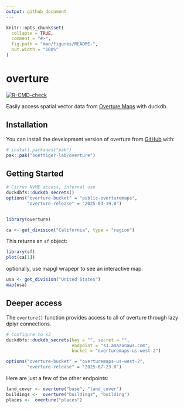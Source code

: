 ```yaml
---
output: github_document
---
```


<!-- README.md is generated from README.Rmd. Please edit that file -->

```r
knitr::opts_chunk$set(
  collapse = TRUE,
  comment = "#>",
  fig.path = "man/figures/README-",
  out.width = "100%"
)
```

# overture

  <!-- badges: start -->
  [![R-CMD-check](https://github.com/boettiger-lab/overture/actions/workflows/R-CMD-check.yaml/badge.svg)](https://github.com/boettiger-lab/overture/actions/workflows/R-CMD-check.yaml)
  <!-- badges: end -->

Easily access spatial vector data from [Overture Maps](https://overturemaps.org/) with duckdb.

## Installation

You can install the development version of overture from [GitHub](https://github.com/) with:

``` r
# install.packages("pak")
pak::pak("boettiger-lab/overture")
```

## Getting Started

```r
# Cirrus NVME access, internal use
duckdbfs::duckdb_secrets()
options("overture-bucket" = "public-overturemaps",
        "overture-release" = "2025-03-19.0")



```

```r
library(overture)
```

```r
ca <- get_division("California", type = "region")
```

This returns an `sf` object:

```r
library(sf)
plot(ca[1])
```

optionally, use mapgl wrapepr to see an interactive map:

```r
usa <- get_division("United States")
map(usa)
```


## Deeper access

The `overture()` function provides access to all of overture through lazy dplyr connections.

```r
# Configure to s3
duckdbfs::duckdb_secrets(key = "", secret = "",
                         endpoint = "s3.amazonaws.com",
                         bucket = "overturemaps-us-west-2")

options("overture-bucket" = "overturemaps-us-west-2",
        "overture-release" = "2025-07-23.0")
```

Here are just a few of the other endpoints:

```r
land_cover <- overture("base", "land_cover")
buildings <-  overture("buildings", "building")
places <-  overture("places")
```





